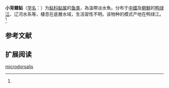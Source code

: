 {{Speciesbox
| name = 小背鳍鲇
| status = NE
| status_system = IUCN3.1
| image = 
| genus = Silurus
| species = microdorsalis
| authority = {{le|Mori|Tamezo Mori}}, 1936<ref name='id6567'>{{cite web| url =http://www.bioinfo.cn/db05/BjdwSpecies.php?action=view&id=6567| title =小背鳍鲇| work =中国动物物种编目数据库| publisher =中国科学院微生物研究所| author =中国科学院动物研究所| accessdate =2009-04-11| deadurl =yes| archiveurl =https://web.archive.org/web/20160305073804/http://www.bioinfo.cn/db05/BjdwSpecies.php?action=view&id=6567| archivedate =2016-03-05}}</ref>
| synonyms = *''Parasilurus microdorsalis'',Mori, 1936
}}

'''小背鳍鲇'''（[[学名|学名]]：{{lang|la|''Silurus microdorsalis''}}）为[[鲇科|鲇科]][[鲇属|鲇属]]的[[鱼类|鱼类]]，為溫帶淡水魚。分布于[[中國|中國]]及[[朝鮮|朝鮮]]的[[鸭绿江|鸭绿江]]、辽河水系等，棲息在底層水域，生活習性不明。该物种的模式产地在鸭绿江。<ref name='id6567'/>

== 参考文献 ==
{{reflist}}

== 扩展阅读 ==
{{refbegin}}
{{wikispecies-inline|Silurus microdorsalis|小背鳍鲇}}
{{refend}}
{{Taxonbar|from=Q3756939}}

[[Category:鯰屬|microdorsalis]]


{{鯰形目小作品}}
